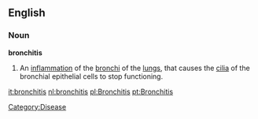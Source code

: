 {{wikipedia}}
==English==
===Noun===
'''bronchitis'''

# An [[inflammation]] of the [[bronchus|bronchi]] of the [[lung]]s, that causes the [[cilia]] of the bronchial epithelial cells to stop functioning.

[[Category:Disease]]

[[it:bronchitis]]
[[nl:bronchitis]]
[[pl:Bronchitis]]
[[pt:Bronchitis]]